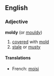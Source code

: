 ==English==

===Adjective===
'''moldy'''  (or [[mouldy]])
# [[covered]] with [[mold]]
# [[stale]] or [[musty]]
====Translations====
*French: [[moisi]]